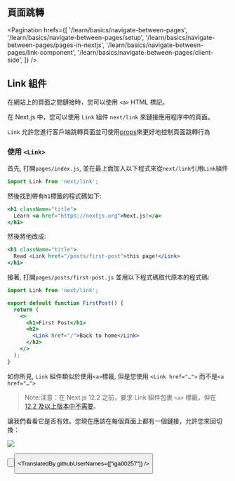 
## 頁面跳轉

<Pagination
  hrefs={[
    '/learn/basics/navigate-between-pages',
    '/learn/basics/navigate-between-pages/setup',
    '/learn/basics/navigate-between-pages/pages-in-nextjs',
    '/learn/basics/navigate-between-pages/link-component',
    '/learn/basics/navigate-between-pages/client-side',
  ]}
/>

## Link 組件
在網站上的頁面之間鏈接時，您可以使用 `<a>` HTML 標記。

在 Next.js 中，您可以使用 `Link` 組件 `next/link` 來鏈接應用程序中的頁面。

`Link` 允許您進行客戶端跳轉頁面並可使用[props](docs/api-reference/next/link)來更好地控制頁面跳轉行為 
### 使用 `<Link>`
首先, 打開`pages/index.js`, 並在最上面加入以下程式來從`next/link`引用`Link`組件

```js
import Link from 'next/link';
```

然後找到帶有`h1`標籤的程式碼如下: 

```jsx
<h1 className="title">
  Learn <a href="https://nextjs.org">Next.js!</a>
</h1>
```

然後將他改成:
```jsx
<h1 className="title">
  Read <Link href="/posts/first-post">this page!</Link>
</h1>
```

接著, 打開`pages/posts/first-post.js` 並用以下程式碼取代原本的程式碼:
```jsx
import Link from 'next/link';

export default function FirstPost() {
  return (
    <>
      <h1>First Post</h1>
      <h2>
        <Link href="/">Back to home</Link>
      </h2>
    </>
  );
}
```
如你所見, `Link` 組件類似於使用`<a>`標籤, 但是您使用 `<Link href="…">` 而不是`<a href="…">`

> Note:注意：在 Next.js 12.2 之前，要求 Link 組件包裹 `<a>` 標籤，但在 [12.2 及以上版本中不需要](https://nextjs.org/blog/next-12-2#:~:text=next/link%20no%20longer%20requires%20manually%20adding%20%3Ca%3E%20as%20a%20child.%20You%20can%20now%20opt%20into%20this%20behavior%20in%20a%20backward%2Dcompatible%20way. "‌")。

讓我們看看它是否有效。您現在應該在每個頁面上都有一個鏈接，允許您來回切換：


![](https://nextjs.org/static/images/learn/navigate-between-pages/links.gif)


<Button
  content="返回上一頁 ←"
  url="/learn/basics/navigate-between-pages/pages-in-nextjs"
  basicStyle="text-white bg-[#0070f3]"
  hoverStyle="hover:opacity-90"
/>

<Button
  content="前往下一頁 →"
  url="/learn/basics/navigate-between-pages/client-side"
  basicStyle="text-white bg-[#0070f3]"
  hoverStyle="hover:opacity-90"
/>

<TranslatedBy githubUserNames={["iga00257"]} />
